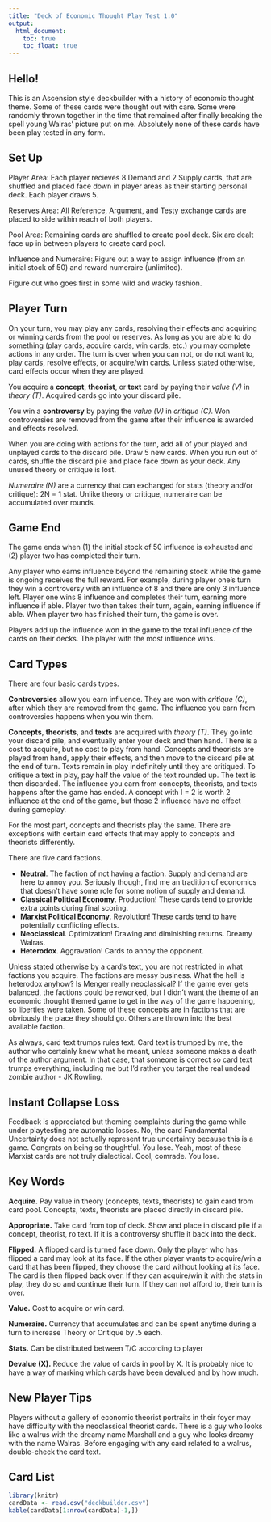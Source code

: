 ```yaml
---
title: "Deck of Economic Thought Play Test 1.0"
output:
  html_document:
    toc: true
    toc_float: true
---
```




## Hello!

This is an Ascension style deckbuilder with a history of economic thought theme. Some of these cards were thought out with care. Some were randomly thrown together in the time that remained after finally breaking the spell young Walras' picture put on me. Absolutely none of these cards have been play tested in any form. 

## Set Up

Player Area: Each player recieves 8 Demand and 2 Supply cards, that are shuffled and placed face down in player areas as their starting personal deck. Each player draws 5.

Reserves Area: All Reference, Argument, and Testy exchange cards are placed to side within reach of both players.

Pool Area: Remaining cards are shuffled to create pool deck. Six are dealt face up in between players to create card pool.

Influence and Numeraire: Figure out a way to assign influence (from an initial stock of 50) and reward numeraire (unlimited).

Figure out who goes first in some wild and wacky fashion.

## Player Turn

On your turn, you may play any cards, resolving their effects and acquiring or winning cards from the pool or reserves. As long as you are able to do something (play cards, acquire cards, win cards, etc.) you may complete actions in any order. The turn is over when you can not, or do not want to, play cards, resolve effects, or acquire/win cards. Unless stated otherwise, card effects occur when they are played.

You acquire a **concept**, **theorist**, or **text** card by paying their *value (V)* in *theory (T)*. Acquired cards go into your discard pile.

You win a **controversy** by paying the *value (V)* in *critique (C)*. Won controversies are removed from the game after their influence is awarded and effects resolved.

When you are doing with actions for the turn, add all of your played and unplayed cards to the discard pile. Draw 5 new cards. When you run out of cards, shuffle the discard pile and place face down as your deck. Any unused theory or critique is lost.

*Numeraire (N)* are a currency that can exchanged for stats (theory and/or critique): 2N = 1 stat. Unlike theory or critique, numeraire can be accumulated over rounds. 

## Game End

The game ends when (1) the initial stock of 50 influence is exhausted and (2) player two has completed their turn.

Any player who earns influence beyond the remaining stock while the game is ongoing receives the full reward. For example, during player one's turn they win a controversy with an influence of 8 and there are only 3 influence left. Player one wins 8 influence and completes their turn, earning more influence if able. Player two then takes their turn, again, earning influence if able. When player two has finished their turn, the game is over.

Players add up the influence won in the game to the total influence of the cards on their decks. The player with the most influence wins.

## Card Types

There are four basic cards types. 

**Controversies** allow you earn influence. They are won with *critique (C)*, after which they are removed from the game. The influence you earn from controversies happens when you win them.

**Concepts**, **theorists**, and **texts** are acquired with *theory (T)*. They go into your discard pile, and eventually enter your deck and then hand. There is a cost to acquire, but no cost to play from hand. Concepts and theorists are played from hand, apply their effects, and then move to the discard pile at the end of turn. Texts remain in play indefinitely until they are critiqued. To critique a text in play, pay half the value of the text rounded up. The text is then discarded. The influence you earn from concepts, theorists, and texts happens after the game has ended. A concept with I = 2 is worth 2 influence at the end of the game, but those 2 influence have no effect during gameplay.

For the most part, concepts and theorists play the same. There are exceptions with certain card effects that may apply to concepts and theorists differently. 

There are five card factions.

* **Neutral**. The faction of not having a faction. Supply and demand are here to annoy you. Seriously though, find me an tradition of economics that doesn't have some role for some notion of supply and demand.
* **Classical Political Economy**. Production! These cards tend to provide extra points during final scoring.
* **Marxist Political Economy**. Revolution! These cards tend to have potentially conflicting effects.
* **Neoclassical**. Optimization! Drawing and diminishing returns. Dreamy Walras. 
* **Heterodox**. Aggravation! Cards to annoy the opponent.

Unless stated otherwise by a card's text, you are not restricted in what factions you acquire.  The factions are messy business. What the hell is heterodox anyhow? Is Menger really neoclassical? If the game ever gets balanced, the factions could be reworked, but I didn't want the theme of an economic thought themed game to get in the way of the game happening, so liberties were taken. Some of these concepts are in factions that are obviously the place they should go. Others are thrown into the best available faction. 

As always, card text trumps rules text. Card text is trumped by me, the author who certainly knew what he meant, unless someone makes a death of the author argument. In that case, that someone is correct so card text trumps everything, including me but I'd rather you target the real undead zombie author - JK Rowling.

## Instant Collapse Loss

Feedback is appreciated but theming complaints during the game while under playtesting are automatic losses. No, the card Fundamental Uncertainty does not actually represent true uncertainty because this is a game. Congrats on being so thoughtful. You lose. Yeah, most of these Marxist cards are not truly dialectical. Cool, comrade. You lose. 

## Key Words

**Acquire.** Pay value in theory (concepts, texts, theorists) to gain card from card pool. Concepts, texts, theorists are placed directly in discard pile. 

**Appropriate.** Take card from top of deck. Show and place in discard pile if a concept, theorist, ro text. If it is a controversy shuffle it back into the deck. 

**Flipped.** A flipped card is turned face down. Only the player who has flipped a card may look at its face. If the other player wants to acquire/win a card that has been flipped, they choose the card without looking at its face. The card is then flipped back over. If they can acquire/win it with the stats in play, they do so and continue their turn. If they can not afford to, their turn is over. 

**Value.** Cost to acquire or win card.
 
**Numeraire.** Currency that accumulates and can be spent anytime during a turn to increase Theory or Critique by .5 each.

**Stats.** Can be distributed between T/C according to player

**Devalue (X).** Reduce the value of cards in pool by X. It is probably nice to have a way of marking which cards have been devalued and by how much.

## New Player Tips

Players without a gallery of economic theorist portraits in their foyer may have difficulty with the neoclassical theorist cards. There is a guy who looks like a walrus with the dreamy name Marshall and a guy who looks dreamy with the name Walras. Before engaging with any card related to a walrus, double-check the card text.

## Card List

```r
library(knitr)
cardData <- read.csv("deckbuilder.csv")
kable(cardData[1:nrow(cardData)-1,])

```


